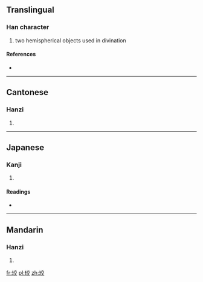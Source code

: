 ==Translingual==

===Han character===
{{Han char|rn=96|rad=玉|as=06|sn=10|four=1014<sub>8</sub>|canj=一土卜金大 (MGYCK)}}

# two hemispherical objects used in divination

====References====
* {{Han ref|kx=0730.110|dkj=20937|dj=1141.230|hdz=21112.110|uh=73D3|ud=29651|bh=D2AB|bd=53931}}

----

==Cantonese==

===Hanzi===
{{yue-hanzi|jyut=gaau3|y=gaau3}}

# {{defn|lang=yue|sort=玉06}}

----

==Japanese==

===Kanji===
{{ja-kanji|grade=|rs=玉06}}

# {{defn|lang=ja|sort=玉06}}

====Readings====
* {{ja-readings|on=[[こう]] (kō), [[きょう]] (kyō)|kun=}}

----

==Mandarin==

===Hanzi===
{{cmn-hanzi|pin=[[jiào]] ([[jiao4]])|wg=chiao<sup>4</sup>}}

# {{defn|lang=cmn|sort=玉06}}

[[fr:珓]]
[[pl:珓]]
[[zh:珓]]